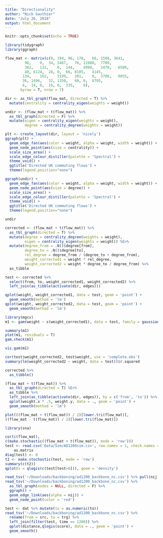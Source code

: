 ```yaml
---
title: "Directionality"
author: "Nick Gauthier"
date: "July 26, 2018"
output: html_document
---
```


```r
knitr::opts_chunk$set(echo = TRUE)
```

```r
library(tidygraph)
library(ggraph)
```

```r
flow_mat <- matrix(c(0,	194, 96, 178,	66, 1500, 3641,
         96,	0,	34,	5467,	76,	12080,	7709,
         362,	132,	0,	144,	4998,	2470,	6580,
         40, 6124,	28,	0,	66,	8105,	4145,	
        134,	162,	3199,	201,	0,	3780,	9855,
        36,	1496,	32,	1350,	60,	0,	8795,
        6,	14,	0,	16,	0,	335,	0), 
       byrow = T, nrow = 7) 

dir <- as_tbl_graph(flow_mat, directed = T) %>%
  mutate(centrality = centrality_eigen(weights = weight))
```

```r
undir <- (flow_mat + t(flow_mat)) %>%
  as_tbl_graph(directed = F) %>%
  mutate(eigen = centrality_eigen(weights = weight),
         degree = centrality_degree(weights = weight))
```

```r
plt <- create_layout(dir, layout = 'nicely')
ggraph(plt) +
  geom_edge_fan(aes(color = weight, alpha = weight, width = weight)) +
  geom_node_point(aes(size = centrality)) +
  scale_size_area() +
  scale_edge_colour_distiller(palette = 'Spectral') +
  theme_void() +
  ggtitle('Directed UK commuting flows') +
  theme(legend.position="none")
```


```r
ggraph(undir) +
  geom_edge_fan(aes(color = weight, alpha = weight, width = weight)) +
  geom_node_point(aes(size = degree)) +
  scale_size_area() +
  scale_edge_colour_distiller(palette = 'Spectral') +
  theme_void() +
  ggtitle('Directed UK commuting flows') +
  theme(legend.position="none")
```

```r
undir 

corrected <- (flow_mat + t(flow_mat)) %>%
  as_tbl_graph(directed = T) %>%
  mutate(degree = centrality_degree(weights = weight),
         eigen = centrality_eigen(weights = weight)) %E>%
  mutate(degree_from = .N()$degree[from],
         degree_to = .N()$degree[to],
         rel_degree = degree_from / (degree_to + degree_from),
         weight_corrected1 = weight * rel_degree,
         weight_corrected2 = weight * degree_to / degree_from) %>%
  as_tibble
```

```r
test <- corrected %>%  
  select(from, to, weight_corrected1, weight_corrected2) %>%
  left_join(as_tibble(activate(dir, edges))) 

qplot(weight, weight_corrected1, data = test, geom = 'point') +
  geom_smooth(method = 'lm')
qplot(weight, weight_corrected2, data = test, geom = 'point') +
  geom_smooth(method = 'lm')
```

```r
library(mgcv)
m1 <- gam(weight ~ s(weight_corrected1), data = test, family = gaussian(link = 'log'))

summary(m1)
plot(m1, residuals = T)
gam.check(m1)

vis.gam(m1)
```



```r
cor(test$weight_corrected2, test$weight, use = 'complete.obs')
summary(lm(weight_corrected2 ~ weight, data = test))$r.squared
```

```r
corrected %>%
  as_tibble()
```

```r
(flow_mat + t(flow_mat)) %>%
  as_tbl_graph(directed = T) %E>%
  as_tibble %>%
  left_join(as_tibble(activate(dir, edges)), by = c('from', 'to')) %>%
  qplot(weight.x * .5, weight.y, data = ., geom = 'point') +
  geom_smooth(method = 'lm')
```

```r
plot(((flow_mat + t(flow_mat)) / 2)[lower.tri(flow_mat)],
((flow_mat - t(flow_mat)) / 2)[lower.tri(flow_mat)])
```

```r
library(sna)

cor(c(flow_mat),
c(make.stochastic((flow_mat + t(flow_mat)), mode = 'row')))
test <- read.csv('Data/Sim/AD1200sim.csv', row.names = 1, check.names = FALSE) %>%
    as.matrix
diag(test) <- 0
t2 <- make.stochastic(test, mode = 'row')
summary(c(t2))
qplot(x = qlogis(c(test[test>0])), geom = 'density')
```

```r
read_tsv('~/Downloads/backboning/ad1200_backbone_nc.csv') %>% pull(nij)  %>% qlogis %>% hist
read_tsv('~/Downloads/backboning/ad1200_backbone_nc.csv') %>% 
  as_tbl_graph(nodes = NULL, directed = F) %>%
  ggraph() +
  geom_edge_link(aes(alpha = nij)) +
  geom_node_point(color = 'red')

test <- dat %>% mutate(to = as.numeric(to))
read_tsv('~/Downloads/backboning/ad1200_backbone_nc.csv') %>%
  rename(from = src, to = trg) %>%
  left_join(filter(test, time == 1200)) %>%
  qplot(distance,qlogis(score), data = ., geom = 'point') +
  geom_smooth()
```


